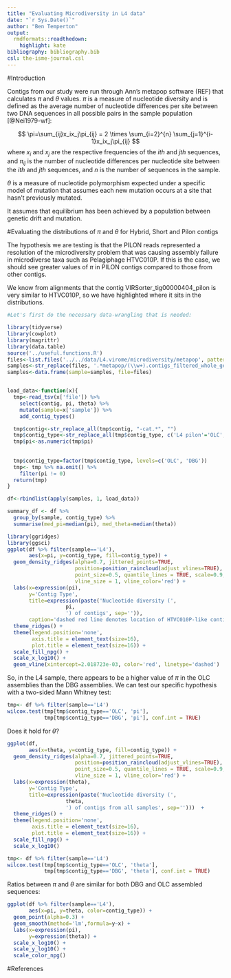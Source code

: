 ```yaml
---
title: "Evaluating Microdiversity in L4 data"
date: "`r Sys.Date()`"
author: "Ben Temperton"
output:
  rmdformats::readthedown:
    highlight: kate
bibliography: bibliography.bib
csl: the-isme-journal.csl
---
```


#Introduction

Contigs from our study were run through Ann's metapop software (REF) that calculates $\pi$ and $\theta$ values. $\pi$ is a measure of nucleotide diversity and is defined as the average number of nucleotide differences per site between two DNA sequences in all possible pairs in the sample population [@Nei1979-wf]:

$$
\pi=\sum_{ij}x_ix_j\pi_{ij} = 2 \times \sum_{i=2}^{n} \sum_{j=1}^{i-1}x_ix_j\pi_{ij}
$$
where $x_i$ and $x_j$ are the respective frequencies of the $ith$ and $jth$ sequences, and $\pi_{ij}$ is the number of nucleotide differences per nucleotide site between the $ith$ and $jth$ sequences, and $n$ is the number of sequences in the sample.

$\theta$ is a measure of nucleotide polymorphism expected under a specific model of mutation that assumes each new mutation occurs at a site that hasn't previously mutated. 

It assumes that equilibrium has been achieved by a population between genetic drift and mutation.

#Evaluating the distributions of $\pi$ and $\theta$ for Hybrid, Short and Pilon contigs

The hypothesis we are testing is that the PILON reads represented a resolution of the microdiversity problem that was causing assembly failure in microdiverse taxa such as Pelagiphage HTVC010P. If this is the case, we should see greater values of $\pi$ in PILON contigs compared to those from other contigs.

We know from alignments that the contig VIRSorter_tig00000404_pilon is very similar to HTVC010P, so we have highlighted where it sits in the distributions.


```r
#Let's first do the necessary data-wrangling that is needed:

library(tidyverse)
library(cowplot)
library(magrittr)
library(data.table)
source('../useful.functions.R')
files<-list.files('../../data/L4.virome/microdiversity/metapop', pattern='.*tsv', full.names = TRUE)
samples<-str_replace(files, '.*metapop/(\\w+).contigs_filtered_whole_genome_biostats.tsv', '\\1')
samples<-data.frame(sample=samples, file=files)


load_data<-function(x){
  tmp<-read_tsv(x['file']) %>%
    select(contig, pi, theta) %>%
    mutate(sample=x['sample']) %>%
    add_contig_types()

  tmp$contig<-str_replace_all(tmp$contig, "-cat.*", "")
  tmp$contig_type<-str_replace_all(tmp$contig_type, c('L4 pilon'='OLC', 'L4 short'='DBG', 'L4 hybrid'='DBG'))
  tmp$pi<-as.numeric(tmp$pi)
  
  
  tmp$contig_type=factor(tmp$contig_type, levels=c('OLC', 'DBG'))
  tmp<- tmp %>% na.omit() %>%
    filter(pi != 0)
  return(tmp)
}

df<-rbindlist(apply(samples, 1, load_data))

summary_df <- df %>% 
  group_by(sample, contig_type) %>%
  summarise(med_pi=median(pi), med_theta=median(theta))
```

```r
library(ggridges)
library(ggsci)
ggplot(df %>% filter(sample=='L4'),
       aes(x=pi, y=contig_type, fill=contig_type)) +
  geom_density_ridges(alpha=0.7, jittered_points=TRUE,
                      position=position_raincloud(adjust_vlines=TRUE),
                      point_size=0.5, quantile_lines = TRUE, scale=0.9,
                      vline_size = 1, vline_color='red') +
  labs(x=expression(pi),
       y='Contig Type',
       title=expression(paste('Nucleotide diversity (', 
                   pi, 
                   ') of contigs', sep='')),
       caption='dashed red line denotes location of HTVC010P-like contig') +
  theme_ridges() + 
  theme(legend.position='none', 
        axis.title = element_text(size=16),
        plot.title = element_text(size=16)) +
  scale_fill_npg() +
  scale_x_log10() +
  geom_vline(xintercept=2.018723e-03, color='red', linetype='dashed')
```

So, in the L4 sample, there appears to be a higher value of $\pi$ in the OLC assemblies than the DBG assemblies. We can test our specific hypothesis with a two-sided Mann Whitney test:

```r
tmp<- df %>% filter(sample=='L4')
wilcox.test(tmp[tmp$contig_type=='OLC', 'pi'],
            tmp[tmp$contig_type=='DBG', 'pi'], conf.int = TRUE)
```

Does it hold for $\theta$?

```r
ggplot(df,
       aes(x=theta, y=contig_type, fill=contig_type)) +
  geom_density_ridges(alpha=0.7, jittered_points=TRUE,
                      position=position_raincloud(adjust_vlines=TRUE),
                      point_size=0.5, quantile_lines = TRUE, scale=0.9,
                      vline_size = 1, vline_color='red') +
  labs(x=expression(theta),
       y='Contig Type',
       title=expression(paste('Nucleotide diversity (', 
                   theta, 
                   ') of contigs from all samples', sep='')))  +
  theme_ridges() + 
  theme(legend.position='none', 
        axis.title = element_text(size=16),
        plot.title = element_text(size=16)) +
  scale_fill_npg() +
  scale_x_log10()
```

```r
tmp<- df %>% filter(sample=='L4')
wilcox.test(tmp[tmp$contig_type=='OLC', 'theta'],
            tmp[tmp$contig_type=='DBG', 'theta'], conf.int = TRUE)
```


Ratios between $\pi$ and $\theta$ are similar for both DBG and OLC assembled sequences:
```r
ggplot(df %>% filter(sample=='L4'), 
       aes(x=pi, y=theta, color=contig_type)) + 
  geom_point(alpha=0.3) +
  geom_smooth(method='lm',formula=y~x) +
  labs(x=expression(pi),
       y=expression(theta)) +
  scale_x_log10() +
  scale_y_log10() +
  scale_color_npg()
```



#References
